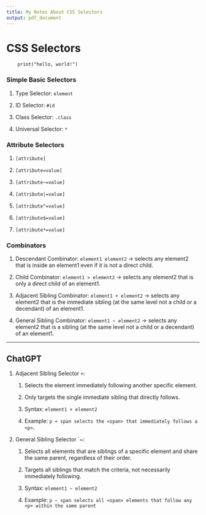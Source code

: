 ```yaml
---
title: My Notes About CSS Selectors
output: pdf_document
---
```


# CSS Selectors

``` class.source="badCode"
    print("hello, world!")
```

### Simple Basic Selectors

  1.  Type Selector: ```element```

  2.  ID Selector: `#id`

  3.  Class Selector: `.class`

  4.  Universal Selector: `*`

### Attribute Selectors

  1.  `[attribute]`

  2.  `[attribute=value]`

  3.  `[attribute~=value]`

  4.  `[attribute|=value]`

  5.  `[attribute^=value]`

  6.  `[attribute$=value]`

  7.  `[attribute*=value]`

### Combinators

  1.  Descendant Combinator: `element1 element2` $\to$ selects any element2 that is inside an element1 even if it is not a direct child.

  2.  Child Combinator: `element1 > element2` $\to$ selects any element2 that is only a direct child of an element1.

  3.  Adjacent Sibling Combinator: `element1 + element2` $\to$ selects any element2 that is the immediate sibling (at the same level not a child or a decendant) of an element1.

  4.  General Sibling Combinator: `element1 ~ element2` $\to$ selects any element2 that is a sibling (at the same level not a child or a decendant) of an element1.
  


---


\newpage


## ChatGPT

1. Adjacent Sibling Selector `+`:

   1. Selects the element immediately following another specific element.

   2. Only targets the single immediate sibling that directly follows.

   3. Syntax: `element1 + element2`

   4. Example: `p + span selects the <span> that immediately follows a <p>`.

2. General Sibling Selector `~:

   1. Selects all elements that are siblings of a specific element and share the same parent, regardless of their order.

   2. Targets all siblings that match the criteria, not necessarily immediately following.

   3. Syntax: `element1 ~ element2`

   4. Example: `p ~ span selects all <span> elements that follow any <p> within the same parent`